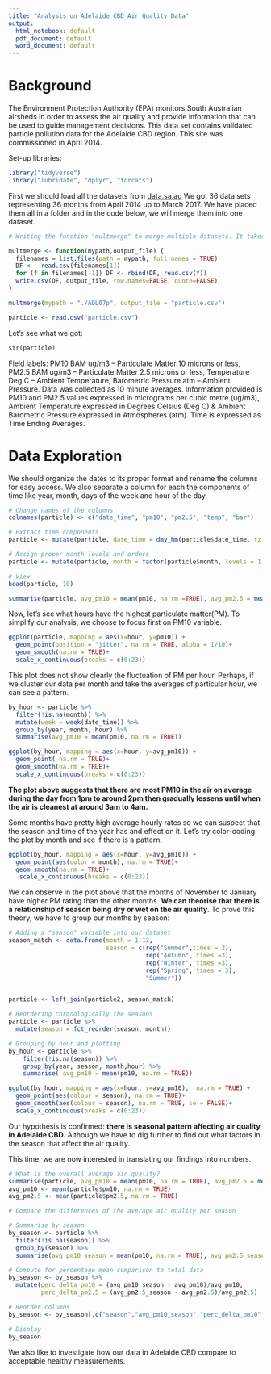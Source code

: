```yaml
---
title: "Analysis on Adelaide CBD Air Quality Data"
output:
  html_notebook: default
  pdf_document: default
  word_document: default
---
```


# Background
The Environment Protection Authority (EPA) monitors South Australian airsheds in order to assess the air quality and provide information that can be used to guide management decisions. This data set contains validated particle pollution data for the Adelaide CBD region. This site was commissioned in April 2014. 

Set-up libraries:
```r
library("tidyverse")
library("lubridate", "dplyr", "forcats")
```


First we should load all the datasets from [data.sa.au](https://data.sa.gov.au/data/dataset/adelaide-cbd-air-quality-monitoring-station-particle)
We got 36 data sets representing 36 months from  April 2014 up to March 2017. We have placed them all in a folder and in the code below, we will merge them into one dataset.
```r
# Writing the function "multmerge" to merge multiple datasets. It takes the path of the input files (mypath) and ouput file (output_file) as arguments.

multmerge <- function(mypath,output_file) {
  filenames = list.files(path = mypath, full.names = TRUE)
  DF <-  read.csv(filenames[1])
  for (f in filenames[-1]) DF <- rbind(DF, read.csv(f))   
  write.csv(DF, output_file, row.names=FALSE, quote=FALSE)
}

multmerge(mypath = "./ADL07p", output_file = "particle.csv")

particle <- read.csv("particle.csv")
```

Let's see what we got:
```r
str(particle)
```
Field labels: PM10 BAM ug/m3 – Particulate Matter 10 microns or less, PM2.5 BAM ug/m3 – Particulate Matter 2.5 microns or less, Temperature Deg C – Ambient Temperature, Barometric Pressure atm – Ambient Pressure. Data was collected as 10 minute averages. Information provided is PM10 and PM2.5 values expressed in micrograms per cubic metre (ug/m3), Ambient Temperature expressed in Degrees Celsius (Deg C) & Ambient Barometric Pressure expressed in Atmospheres (atm). Time is expressed as Time Ending Averages.


# Data Exploration

We should organize the dates to its proper format and rename the columns for easy access.
We also separate a column for each the components of time like year, month, days of the week and hour of the day.
```r
# Change names of the columns
colnames(particle) <- c("date_time", "pm10", "pm2.5", "temp", "bar")

# Extract time components
particle <- mutate(particle, date_time = dmy_hm(particle$date_time, tz = "Australia/Adelaide"), year = year(date_time), month = month(date_time), wday = wday(date_time),hour = hour(date_time))

# Assign proper month levels and orders
particle <- mutate(particle, month = factor(particle$month, levels = 1:12, labels = month.abb))

# View
head(particle, 10)
```
```r
summarise(particle, avg_pm10 = mean(pm10, na.rm =TRUE), avg_pm2.5 = mean(pm2.5, na.rm = TRUE))
```



Now, let's see what hours have the highest particulate matter(PM). To simplify our analysis, we choose to focus first on PM10 variable.
```r
ggplot(particle, mapping = aes(x=hour, y=pm10)) +
  geom_point(position = "jitter", na.rm = TRUE, alpha = 1/10)+
  geom_smooth(na.rm = TRUE)+
  scale_x_continuous(breaks = c(0:23))
```
This plot does not show clearly the fluctuation of PM per hour. Perhaps, if we cluster our data per month and take the averages of particular hour, we can see a pattern.


```r

by_hour <- particle %>% 
  filter(!is.na(month)) %>% 
  mutate(week = week(date_time)) %>% 
  group_by(year, month, hour) %>%
  summarise(avg_pm10 = mean(pm10, na.rm = TRUE))

ggplot(by_hour, mapping = aes(x=hour, y=avg_pm10)) +
  geom_point( na.rm = TRUE)+
  geom_smooth(na.rm = TRUE)+
  scale_x_continuous(breaks = c(0:23))

```
__The plot above suggests that there are most PM10 in the air on average during the day from 1pm to around 2pm then gradually lessens until when the air is cleanest at around 3am to 4am.__


Some months have pretty high average hourly rates so we can suspect that the season and time of the year has and effect on it. Let's try color-coding the plot by month and see if there is a pattern.

```r
ggplot(by_hour, mapping = aes(x=hour, y=avg_pm10)) +
  geom_point(aes(color = month), na.rm = TRUE)+
  geom_smooth(na.rm = TRUE)+
   scale_x_continuous(breaks = c(0:23))
```
We can observe in the plot above that the months of November to January have higher PM rating than the other months. __We can theorise that there is a relationship of season being dry or wet on the air quality.__ To prove this theory, we have to group our months by season:
```r
# Adding a "season" variable into our dataset
season_match <- data.frame(month = 1:12,
                           season = c(rep("Summer",times = 2),
                                      rep("Autumn", times =3),
                                      rep("Winter", times =3),
                                      rep("Spring", times = 3),
                                      "Summer"))


particle <- left_join(particle2, season_match)

# Reordering chronologically the seasons
particle <- particle %>% 
  mutate(season = fct_reorder(season, month))
```
```r
# Grouping by hour and plotting
by_hour <- particle %>% 
    filter(!is.na(season)) %>% 
    group_by(year, season, month,hour) %>%
    summarise( avg_pm10 = mean(pm10, na.rm = TRUE))

ggplot(by_hour, mapping = aes(x=hour, y=avg_pm10),  na.rm = TRUE) +
  geom_point(aes(colour = season), na.rm = TRUE)+
  geom_smooth(aes(colour = season), na.rm = TRUE, se = FALSE)+
  scale_x_continuous(breaks = c(0:23))
```
Our hypothesis is confirmed: __there is seasonal pattern affecting air quality in Adelaide CBD.__ Although we have to dig further to find out what factors in the season that affect the air quality.

This time, we are now interested in translating our findings into numbers.
```r
# What is the overall average air quality?
summarise(particle, avg_pm10 = mean(pm10, na.rm = TRUE), avg_pm2.5 = mean(pm2.5, na.rm = TRUE))
avg_pm10 <- mean(particle$pm10, na.rm = TRUE)
avg_pm2.5 <- mean(particle$pm2.5, na.rm = TRUE)
```
```r
# Compare the differences of the average air quality per season

# Summarise by season
by_season <- particle %>%
  filter(!is.na(season)) %>% 
  group_by(season) %>% 
  summarise(avg_pm10_season = mean(pm10, na.rm = TRUE), avg_pm2.5_season = mean(pm2.5, na.rm = TRUE))

# Compute for percentage mean comparison to total data
by_season <- by_season %>% 
  mutate(perc_delta_pm10 = (avg_pm10_season - avg_pm10)/avg_pm10,
         perc_delta_pm2.5 = (avg_pm2.5_season - avg_pm2.5)/avg_pm2.5)

# Reorder columns
by_season <- by_season[,c("season","avg_pm10_season","perc_delta_pm10","avg_pm2.5_season","perc_delta_pm2.5")]

# Display
by_season
```



We also like to investigate how our data in Adelaide CBD compare to acceptable healthy measurements.